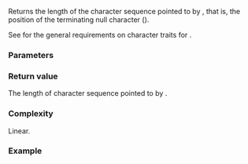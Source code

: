 {{cpp/string/char_traits/title|length}}
{{cpp/string/char_traits/navbar}}
{{ddcl|notes={{mark constexpr since c++17}}|
static std::size_t length( const char_type* s );
}}

Returns the length of the character sequence pointed to by {{c|s}}, that is, the position of the terminating null character ({{c|char_type()}}).

See {{named req|CharTraits}} for the general requirements on character traits for {{tt|X::length}}.

===Parameters===
{{par begin}}
{{par|s|pointer to a character sequence to return length of}}
{{par end}}

===Return value===
The length of character sequence pointed to by {{c|s}}.

===Complexity===
Linear.

===Example===
{{example
|code=
#include &lt;iomanip&gt;
#include &lt;iostream&gt;
#include &lt;string&gt;

void print(const char* str)
{
    std::cout &lt;&lt; std::quoted(str) &lt;&lt; " has length = "
              &lt;&lt; std::char_traits&lt;char&gt;::length(str) &lt;&lt; '\n';
}

int main()
{
    print("foo");
    
    std::string s{"booo"};
    print(s.c_str());
}
|output=
"foo" has length = 3
"booo" has length = 4
}}

{{langlinks|de|es|fr|it|ja|pt|ru|zh}}